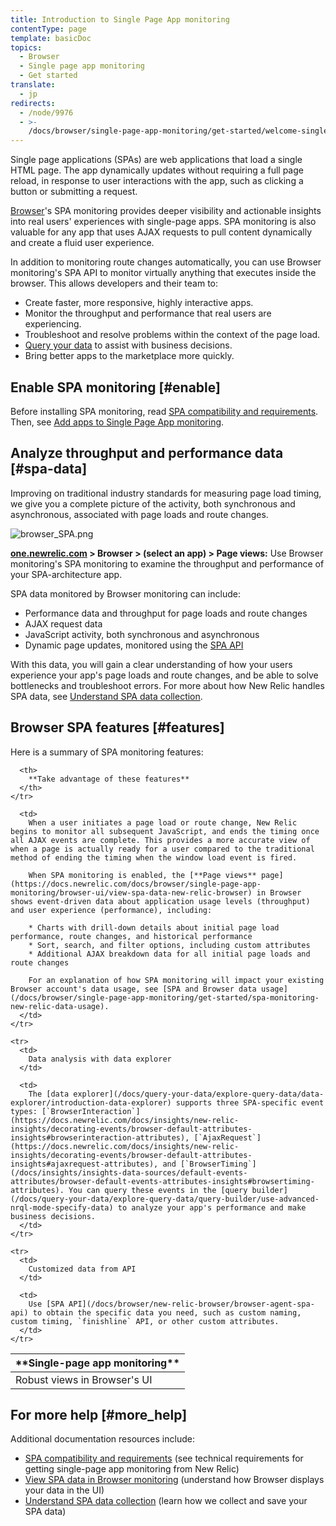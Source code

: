 ```yaml
---
title: Introduction to Single Page App monitoring
contentType: page
template: basicDoc
topics:
  - Browser
  - Single page app monitoring
  - Get started
translate:
  - jp
redirects:
  - /node/9976
  - >-
    /docs/browser/single-page-app-monitoring/get-started/welcome-single-page-app-monitoring
---
```


Single page applications (SPAs) are web applications that load a single HTML page. The app dynamically updates without requiring a full page reload, in response to user interactions with the app, such as clicking a button or submitting a request.

[Browser](/docs/browser/new-relic-browser/getting-started/new-relic-browser)'s SPA monitoring provides deeper visibility and actionable insights into real users' experiences with single-page apps. SPA monitoring is also valuable for any app that uses AJAX requests to pull content dynamically and create a fluid user experience.

In addition to monitoring route changes automatically, you can use Browser monitoring's SPA API to monitor virtually anything that executes inside the browser. This allows developers and their team to:

* Create faster, more responsive, highly interactive apps.
* Monitor the throughput and performance that real users are experiencing.
* Troubleshoot and resolve problems within the context of the page load.
* [Query your data](/docs/using-new-relic/data/understand-data/query-new-relic-data) to assist with business decisions.
* Bring better apps to the marketplace more quickly.

## Enable SPA monitoring [#enable]

Before installing SPA monitoring, read [SPA compatibility and requirements](https://docs.newrelic.com/docs/browser/single-page-app-monitoring/get-started/spa-compatibility-requirements). Then, see [Add apps to Single Page App monitoring](/docs/browser/single-page-app-monitoring/get-started/add-apps-single-page-app-monitoring).

## Analyze throughput and performance data [#spa-data]

Improving on traditional industry standards for measuring page load timing, we give you a complete picture of the activity, both synchronous and asynchronous, associated with page loads and route changes.

![browser_SPA.png](./images/browser_SPA.png "browser_SPA.png")

**[one.newrelic.com](https://one.newrelic.com) > Browser > (select an app) > Page views:** Use Browser monitoring's SPA monitoring to examine the throughput and performance of your SPA-architecture app.

SPA data monitored by Browser monitoring can include:

* Performance data and throughput for page loads and route changes
* AJAX request data
* JavaScript activity, both synchronous and asynchronous
* Dynamic page updates, monitored using the [SPA API](/docs/browser/new-relic-browser/browser-agent-spa-api)

With this data, you will gain a clear understanding of how your users experience your app's page loads and route changes, and be able to solve bottlenecks and troubleshoot errors. For more about how New Relic handles SPA data, see [Understand SPA data collection](/docs/browser/single-page-app-monitoring/use-spa-data/understand-spa-data-collection).

## Browser SPA features [#features]

Here is a summary of SPA monitoring features:

<Table>
  <thead>
    <tr>
      <th style={{ width: "200px" }}>
        **Single-page app monitoring**
      </th>

      <th>
        **Take advantage of these features**
      </th>
    </tr>
  </thead>

  <tbody>
    <tr>
      <td>
        Robust views in Browser's UI
      </td>

      <td>
        When a user initiates a page load or route change, New Relic begins to monitor all subsequent JavaScript, and ends the timing once all AJAX events are complete. This provides a more accurate view of when a page is actually ready for a user compared to the traditional method of ending the timing when the window load event is fired.

        When SPA monitoring is enabled, the [**Page views** page](https://docs.newrelic.com/docs/browser/single-page-app-monitoring/browser-ui/view-spa-data-new-relic-browser) in Browser shows event-driven data about application usage levels (throughput) and user experience (performance), including:

        * Charts with drill-down details about initial page load performance, route changes, and historical performance
        * Sort, search, and filter options, including custom attributes
        * Additional AJAX breakdown data for all initial page loads and route changes

        For an explanation of how SPA monitoring will impact your existing Browser account's data usage, see [SPA and Browser data usage](/docs/browser/single-page-app-monitoring/get-started/spa-monitoring-new-relic-data-usage).
      </td>
    </tr>

    <tr>
      <td>
        Data analysis with data explorer
      </td>

      <td>
        The [data explorer](/docs/query-your-data/explore-query-data/data-explorer/introduction-data-explorer) supports three SPA-specific event types: [`BrowserInteraction`](https://docs.newrelic.com/docs/insights/new-relic-insights/decorating-events/browser-default-attributes-insights#browserinteraction-attributes), [`AjaxRequest`](https://docs.newrelic.com/docs/insights/new-relic-insights/decorating-events/browser-default-attributes-insights#ajaxrequest-attributes), and [`BrowserTiming`](/docs/insights/insights-data-sources/default-events-attributes/browser-default-events-attributes-insights#browsertiming-attributes). You can query these events in the [query builder](/docs/query-your-data/explore-query-data/query-builder/use-advanced-nrql-mode-specify-data) to analyze your app's performance and make business decisions.
      </td>
    </tr>

    <tr>
      <td>
        Customized data from API
      </td>

      <td>
        Use [SPA API](/docs/browser/new-relic-browser/browser-agent-spa-api) to obtain the specific data you need, such as custom naming, custom timing, `finishline` API, or other custom attributes.
      </td>
    </tr>
  </tbody>
</Table>

## For more help [#more_help]

Additional documentation resources include:

* [SPA compatibility and requirements](/docs/browser/single-page-app-monitoring/get-started/spa-compatibility-requirements) (see technical requirements for getting single-page app monitoring from New Relic)
* [View SPA data in Browser monitoring](/docs/browser/single-page-app-monitoring/browser-ui/view-spa-data-new-relic-browser) (understand how Browser displays your data in the UI)
* [Understand SPA data collection](/docs/browser/single-page-app-monitoring/browser-ui/understand-spa-data-collection) (learn how we collect and save your SPA data)
